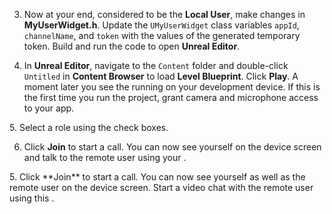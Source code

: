 <PlatformWrapper platform="unreal">

3. Now at your end, considered to be the **Local User**, make changes in **MyUserWidget.h**. Update the `UMyUserWidget` class variables `appId`, `channelName`, and `token` with the values of the generated temporary token. Build and run the code to open **Unreal Editor**.

4. In **Unreal Editor**, navigate to the `Content` folder and double-click `Untitled` in **Content Browser** to load **Level Blueprint**. Click **Play**. A moment later you see the <Vpl k="CLIENT" /> running on your development device.
   If this is the first time you run the project, grant camera and microphone access to your app.   
   
<ProductWrapper product="interactive-live-streaming">
5. Select a role using the check boxes.

6. Click **Join** to start a call. You can now see yourself on the device screen and talk to the remote user using your <Vpl k="CLIENT" />.
</ProductWrapper>

<ProductWrapper product="video-calling">
5. Click **Join** to start a call. You can now see yourself as well as the remote user on the device screen. Start a video chat with the remote user using this <Vpl k="CLIENT" />.
</ProductWrapper>

</PlatformWrapper>